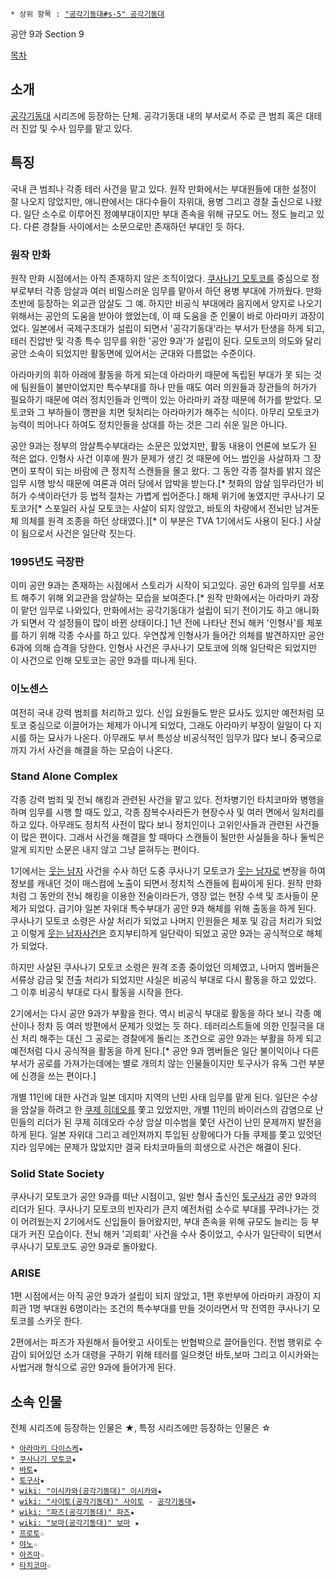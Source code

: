  * 상위 항목 : [["공각기동대#s-5" 공각기동대]]

공안 9과
Section 9

[[목차]]
== 소개 ==
[[공각기동대]] 시리즈에 등장하는 단체. 공각기동대 내의 부서로서 주로 큰 범죄 혹은 대테러 진압 및 수사 임무를 맡고 있다.

== 특징 ==
국내 큰 범죄나 각종 테러 사건을 맡고 있다. 원작 만화에서는 부대원들에 대한 설정이 잘 나오지 않았지만, 애니판에서는 대다수들이 자위대, 용병 그리고 경찰 출신으로 나왔다. 일단 소수로 이루어진 정예부대이지만 부대 존속을 위해 규모도 어느 정도 늘리고 있다. 다른 경찰들 사이에서는 소문으로만 존재하던 부대인 듯 하다.

=== 원작 만화 ===
원작 만화 시점에서는 아직 존재하지 않은 조직이었다. [[쿠사나기 모토코]]를 중심으로 정부로부터 각종 암살과 여러 비밀스러운 임무를 맡아서 하던 용병 부대에 가까웠다. 만화 초반에 등장하는 외교관 암살도 그 예. 하지만 비공식 부대에라 음지에서 양지로 나오기 위해서는 공안의 도움을 받아야 했었는데, 이 때 도움을 준 인물이 바로 아라마키 과장이었다. 일본에서 국제구조대가 설립이 되면서 '공각기동대'라는 부서가 탄생을 하게 되고, 테러 진압반 및 각종 특수 임무를 위한 '공안 9과'가 설립이 된다. 모토코의 의도와 달리 공안 소속이 되었지만 활동면에 있어서는 군대와 다름없는 수준이다.

아라마키의 휘하 아래에 활동을 하게 되는데 아라마키 때문에 독립된 부대가 못 되는 것에 팀원들이 불만이었지만 특수부대를 하나 만들 때도 여러 의원들과 장관들의 허가가 필요하기 때문에 여러 정치인들과 인맥이 있는 아라마키 과장 때문에 허가를 받았다. 모토코와 그 부하들이 깽판을 치면 뒷처리는 아라마키가 해주는 식이다. 아무리 모토코가 능력이 띄어나다 하여도 정치인들을 상대를 하는 것은 그리 쉬운 일은 아니다.

공안 9과는 정부의 암살특수부대라는 소문은 있었지만, 활동 내용이 언론에 보도가 된 적은 없다. 인형사 사건 이후에 뭔가 문제가 생긴 것 때문에 어느 범인을 사살하자 그 장면이 포착이 되는 바람에 큰 정치적 스캔들을 몰고 왔다. 그 동안 각종 절차를 밝지 않은 임무 시행 방식 때문에 여론과 여러 당에서 압박을 받는다.[* 첫화의 암살 임무라던가 비허가 수색이라던가 등 법적 절차는 가볍게 씹어준다.] 해체 위기에 놓였지만 쿠사나기 모토코가[* 스포일러 사실 모토코는 사살이 되지 않았고, 바토의 차량에서 전뇌만 남겨둔체 의체를 원격 조종을 하던 상태였다.][* 이 부분은 TVA 1기에서도 사용이 된다.] 사살이 됨으로서 사건은 일단락 짓는다.
=== 1995년도 극장판 ===
이미 공안 9과는 존재하는 시점에서 스토리가 시작이 되고있다. 공안 6과의 임무를 서포트 해주기 위해 외교관을 암살하는 모습을 보여준다.[* 원작 만화에서는 아라마키 과장이 맡던 임무로 나와있다, 만화에서는 공각기동대가 설립이 되기 전이기도 하고 애니화가 되면서 각 설정들이 많이 바뀐 상태이다.] 1년 전에 나타난 전뇌 해커 '인형사'를 체포를 하기 위해 각종 수사를 하고 있다. 우연찮게 인형사가 들어간 의체를 발견하지만 공안 6과에 의해 습격을 당한다. 인형사 사건은 쿠사나기 모토코에 의해 일단락은 되었지만 이 사건으로 인해 모토코는 공안 9과를 떠나게 된다.

=== 이노센스 ===
여전히 국내 강력 범죄를 처리하고 있다. 신입 요원들도 받은 묘사도 있지만 예전처럼 모토코 중심으로 이끌어가는 체제가 아니게 되었다, 그래도 아라마키 부장이 일일이 다 지시를 하는 묘사가 나온다. 아무래도 부서 특성상 비공식적인 임무가 많다 보니 중국으로까지 가서 사건을 해결을 하는 모습이 나온다.

=== Stand Alone Complex ===
각종 강력 범죄 및 전뇌 해킹과 관련된 사건을 맡고 있다. 전차병기인 타치코마와 병행을 하며 임무를 시행 할 때도 있고, 각종 잠복수사라든가 현장수사 및 여러 면에서 일처리를 하고 있다. 아무래도 정치적 사전이 많다 보니 정치인이나 고위인사들과 관련된 사건들이 많은 편이다. 그래서 사건을 해결을 할 때마다 스캔들이 될만한 사실들을 하나 둘씩은 알게 되지만 소문은 내지 않고 그냥 묻혀두는 편이다.

1기에서는 [[웃는 남자]] 사건을 수사 하던 도중 쿠사나기 모토코가 [[웃는 남자]]로 변장을 하여 정보를 캐내던 것이 매스컴에 노출이 되면서 정치적 스캔들에 휩싸이게 된다. 원작 만화처럼 그 동안의 전뇌 해킹을 이용한 전술이라든가, 영장 없는 현장 수색 및 조사들이 문제가 되었다. 급기야 일본 자위대 특수부대가 공안 9과 해체를 위해 출동을 하게 된다. 쿠사나기 모토코 소령은 사살 처리가 되었고 나머지 인원들은 체포 및 감금 처리가 되었고 이렇게 [[웃는 남자]]사건은 흐지부티하게 일단락이 되었고 공안 9과는 공식적으로 해체가 되었다.

하지만 사살된 쿠사나기 모토코 소령은 원격 조종 중이었던 의체였고, 나머지 멤버들은 서류상 감금 및 전출 처리가 되었지만 사실은 비공식 부대로 다시 활동을 하고 있었다. 그 이후 비공식 부대로 다시 활동을 시작을 한다.

2기에서는 다시 공안 9과가 부활을 한다. 역시 비공식 부대로 활동을 하다 보니 각종 예산이나 정차 등 여러 방편에서 문제가 잇었는  듯 하다. 테러리스트들에 의한 인질극을 대신 처리 해주는 대신 그 공로는 경찰에게 돌리는 조건으로 공안 9과는 부활을 하게 되고 예전처럼 다시 공식적을 활동을 하게 된다.[* 공안 9과 멤버들은 일단 불이익이나 다른 부서가 공로를 가져가는데에는 별로 개의치 않는 인물들이지만 토구사가 유독 그런 부분에 신경을 쓰는 편이다.]

개별 11인에 대한 사건과 일본 데지마 지역의 난민 사태 임무를 맡게 된다. 일단은 수상을 암살을 하려고 한 [[쿠제 히데오]]를 쫓고 있었지만, 개별 11인의 바이러스의 감염으로 난민들의 리더가 된 쿠제 히데오라 수상 암살 미수범을 쫓던 사건이 난민 문제까지 발전을 하게 된다. 일본 자위대 그리고 레인져까지 투입된 상황에다가 다들 쿠제를 쫓고 있엇던지라 임무에는 문제가 많았지만 결국 타치코마들의 희생으로 사건은 해결이 된다.
=== Solid State Society ===
쿠사나기 모토코가 공안 9과를 떠난 시점이고, 일반 형사 출신인 [[토구사]]가 공안 9과의 리더가 된다. 쿠사나기 모토코의 빈자리가 큰지 예전처럼 소수로 부대를 꾸려나가는 것이 어려웠는지 2기에서도 신입들이 들어왔지만, 부대 존속을 위해 규모도 늘리는 등 부대가 커진 모습이다. 전뇌 해커 '괴뢰회' 사건을 수사 중이었고, 수사가 일단락이 되면서 쿠사나기 모토코도 공안 9과로 돌아왔다.

=== ARISE ===
1편 시점에서는 아직 공안 9과가 설립이 되지 않았고, 1편 후반부에 아라마키 과장이 지희관 1명 부대원 6명이라는 조건의 특수부대를 만들 것이라면서 막 전역한 쿠사나기 모토코를 스카웃 한다.

2편에서는 파즈가 자원해서 들어왓고 사이토는 반협박으로 끌어들인다. 전범 행위로 수감이 되어있던 소가 대령을 구하기 위해 테러를 일으켯던 바토,보마 그리고 이시카와는 사법거래 형식으로 공안 9과에 들어가게 된다.
== 소속 인물 ==
전체 시리즈에 등장하는 인물은 ★, 특정 시리즈에만 등장하는 인물은 ☆

 * [[아라마키 다이스케]]★
 * [[쿠사나기 모토코]]★
 * [[바토]]★
 * [[토구사]]★
 * [[wiki: "이시카와(공각기동대)" 이시카와]]★
 * [[wiki: "사이토(공각기동대)" 사이토]] - [[공각기동대]]★
 * [[wiki: "파즈(공각기동대)" 파즈]]★
 * [[wiki: "보마(공각기동대)" 보마]] ★
 * [[프로토]]☆
 * [[야노]]☆
 * [[아즈마]]☆
 * [[타치코마]]☆
